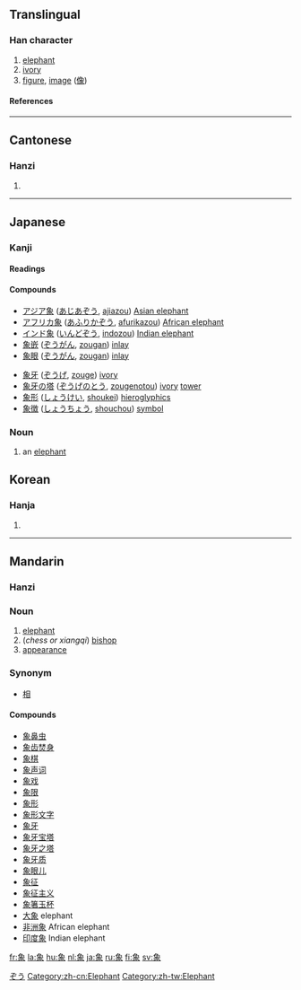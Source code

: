 ==Translingual==
===Han character===
{{Han char|rn=152|rad=豕|as=05|sn=11|snj=12|four=2723<sub>2</sub>|canj=弓日心人 (NAPO)}}
# [[elephant]]
# [[ivory]]
# [[figure]], [[image]] ([[像]])
====References====
{{Han ref|kx=1195.210|dkj=36372|dj=1658.010|hdz=63611.090|uh=8C61|ud=35937|bh=B648|bd=46664}}
----
==Cantonese==
===Hanzi===
{{yue-hanzi|jyut=|y=jeung6}}
# {{defn|Cantonese}}
----
== Japanese ==
[[Category:1000_Japanese_basic_words|ぞう]]


=== Kanji ===
{{ja-kanji|grade=4|rs=豕05}}
====Readings====
{{ja-readings|on=[[しょう]] (shō), [[ぞう]] (zō)|kun=[[かた]] (kata), [[かたどる]] (katadoru), [[のり]] (nori)}}

====Compounds====
{{top2}}
*[[アジア象]] ([[あじあぞう]], [[ajiazou]]) [[Asian elephant]]
*[[アフリカ象]] ([[あふりかぞう]], [[afurikazou]]) [[African elephant]]
*[[インド象]] ([[いんどぞう]], [[indozou]]) [[Indian elephant]]
*[[象嵌]] ([[ぞうがん]], [[zougan]]) [[inlay]]
*[[象眼]] ([[ぞうがん]], [[zougan]]) [[inlay]]
{{mid2}}
*[[象牙]] ([[ぞうげ]], [[zouge]]) [[ivory]]
*[[象牙の塔]] ([[ぞうげのとう]], [[zougenotou]]) [[ivory]] [[tower]]
*[[象形]] ([[しょうけい]], [[shoukei]]) [[hieroglyphics]]
*[[象徴]] ([[しょうちょう]], [[shouchou]]) [[symbol]]
{{bottom}}

===Noun===
{{ja-noun|k|hira=ぞう|rom=zō|hidx=そう'}}

#an [[elephant]]

==Korean==
===Hanja===
{{ko-hanja|hangeul=상|eumhun=|rv=sang|mr=sang|y=sang}}
# {{defn|Korean}}
----
==Mandarin==
===Hanzi===
{{cmn-hanzi|pin=[[xiàng]] (xiang4)|wg=hsiang<sup>4</sup>}}

===Noun===

# [[elephant]]
#(''chess or xiangqi'') [[bishop]]
# [[appearance]]

===Synonym===
*[[相]]

====Compounds====
*[[象鼻虫]]
*[[象齿焚身]]
*[[象棋]]
*[[象声词]]
*[[象戏]]
*[[象限]]
*[[象形]]
*[[象形文字]]
*[[象牙]]
*[[象牙宝塔]]
*[[象牙之塔]]
*[[象牙质]]
*[[象眼儿]]
*[[象征]]
*[[象征主义]]
*[[象箸玉杯]]
*[[大象]] elephant 
*[[非洲象]] African elephant
*[[印度象]] Indian elephant 

[[fr:象]]
[[la:象]]
[[hu:象]]
[[nl:象]]
[[ja:象]]
[[ru:象]]
[[fi:象]]
[[sv:象]]

[[Category:zh-cn:Elephant]]
[[Category:zh-tw:Elephant]]